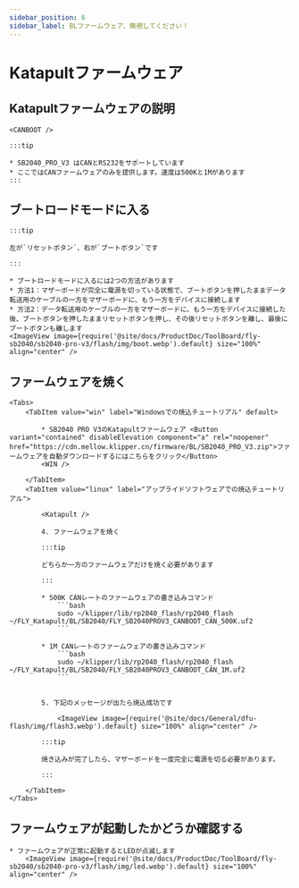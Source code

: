 ```yaml
---
sidebar_position: 6
sidebar_label: BLファームウェア、無視してください！
---
```



# Katapultファームウェア

## Katapultファームウェアの説明

    <CANBOOT />

    :::tip

    * SB2040_PRO_V3 はCANとRS232をサポートしています
    * ここではCANファームウェアのみを提供します。速度は500Kと1Mがあります
    :::

## ブートロードモードに入る

    :::tip

    左が`リセットボタン`、右が`ブートボタン`です

    :::

    * ブートロードモードに入るには2つの方法があります
    * 方法1：マザーボードが完全に電源を切っている状態で、ブートボタンを押したままデータ転送用のケーブルの一方をマザーボードに、もう一方をデバイスに接続します
    * 方法2：データ転送用のケーブルの一方をマザーボードに、もう一方をデバイスに接続した後、ブートボタンを押したままリセットボタンを押し、その後リセットボタンを離し、最後にブートボタンも離します
    <ImageView image={require('@site/docs/ProductDoc/ToolBoard/fly-sb2040/sb2040-pro-v3/flash/img/boot.webp').default} size="100%" align="center" />

## ファームウェアを焼く
    <Tabs>
        <TabItem value="win" label="Windowsでの焼込チュートリアル" default>

            * SB2040 PRO V3のKatapultファームウェア <Button variant="contained" disableElevation component="a" rel="noopener" href="https://cdn.mellow.klipper.cn/firmware/BL/SB2040_PRO_V3.zip">ファームウェアを自動ダウンロードするにはこちらをクリック</Button>
            <WIN />
            
        </TabItem>
        <TabItem value="linux" label="アップライドソフトウェアでの焼込チュートリアル">
            
            <Katapult />

            4. ファームウェアを焼く

            :::tip

            どちらか一方のファームウェアだけを焼く必要があります

            :::

            * 500K CANレートのファームウェアの書き込みコマンド
                ```bash
                sudo ~/klipper/lib/rp2040_flash/rp2040_flash ~/FLY_Katapult/BL/SB2040/FLY_SB2040PROV3_CANBOOT_CAN_500K.uf2
                ```
                       
            * 1M CANレートのファームウェアの書き込みコマンド
                ```bash
                sudo ~/klipper/lib/rp2040_flash/rp2040_flash ~/FLY_Katapult/BL/SB2040/FLY_SB2040PROV3_CANBOOT_CAN_1M.uf2
                ```


            5. 下記のメッセージが出たら焼込成功です

                <ImageView image={require('@site/docs/General/dfu-flash/img/flash3.webp').default} size="100%" align="center" />

            :::tip

            焼き込みが完了したら、マザーボードを一度完全に電源を切る必要があります。

            :::

        </TabItem>
    </Tabs>

## ファームウェアが起動したかどうか確認する

    * ファームウェアが正常に起動するとLEDが点滅します
        <ImageView image={require('@site/docs/ProductDoc/ToolBoard/fly-sb2040/sb2040-pro-v3/flash/img/led.webp').default} size="100%" align="center" />
